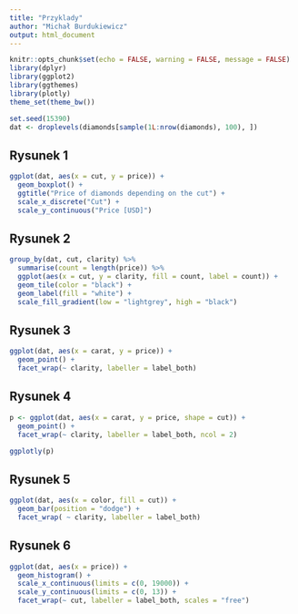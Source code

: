 ```yaml
---
title: "Przyklady"
author: "Michał Burdukiewicz"
output: html_document
---
```


```r
knitr::opts_chunk$set(echo = FALSE, warning = FALSE, message = FALSE)
library(dplyr)
library(ggplot2)
library(ggthemes)
library(plotly)
theme_set(theme_bw())
```

```r
set.seed(15390)
dat <- droplevels(diamonds[sample(1L:nrow(diamonds), 100), ])
```

\newpage

## Rysunek 1

```r
ggplot(dat, aes(x = cut, y = price)) +
  geom_boxplot() +
  ggtitle("Price of diamonds depending on the cut") +
  scale_x_discrete("Cut") +
  scale_y_continuous("Price [USD]")
```

\newpage

## Rysunek 2

```r
group_by(dat, cut, clarity) %>% 
  summarise(count = length(price)) %>% 
  ggplot(aes(x = cut, y = clarity, fill = count, label = count)) +
  geom_tile(color = "black") +
  geom_label(fill = "white") +
  scale_fill_gradient(low = "lightgrey", high = "black")
```

\newpage

## Rysunek 3

```r
ggplot(dat, aes(x = carat, y = price)) +
  geom_point() +
  facet_wrap(~ clarity, labeller = label_both)
```

\newpage

## Rysunek 4

```r
p <- ggplot(dat, aes(x = carat, y = price, shape = cut)) +
  geom_point() +
  facet_wrap(~ clarity, labeller = label_both, ncol = 2) 

ggplotly(p)
```

\newpage

## Rysunek 5

```r
ggplot(dat, aes(x = color, fill = cut)) +
  geom_bar(position = "dodge") +
  facet_wrap( ~ clarity, labeller = label_both) 
```
\newpage

## Rysunek 6

```r
ggplot(dat, aes(x = price)) +
  geom_histogram() +
  scale_x_continuous(limits = c(0, 19000)) +
  scale_y_continuous(limits = c(0, 13)) +
  facet_wrap(~ cut, labeller = label_both, scales = "free")
```
